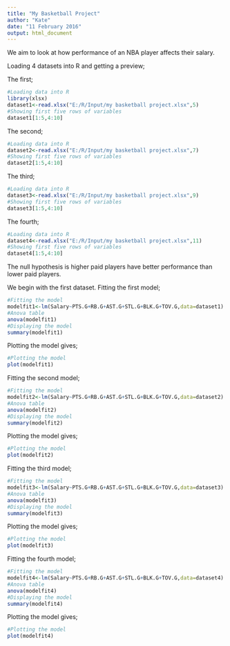 ---
title: "My Basketball Project"
author: "Kate"
date: "11 February 2016"
output: html_document
---

We aim to look at how performance of an NBA player affects their salary. 

Loading 4 datasets into R and getting a preview;

The first;

```{r,echo=FALSE,warning=FALSE,message=FALSE}
#Loading data into R
library(xlsx)
dataset1<-read.xlsx("E:/R/Input/my basketball project.xlsx",5)
#Showing first five rows of variables
dataset1[1:5,4:10]

```

The second;

```{r,echo=FALSE}
#Loading data into R
dataset2<-read.xlsx("E:/R/Input/my basketball project.xlsx",7)
#Showing first five rows of variables
dataset2[1:5,4:10]

```

The third;

```{r,echo=FALSE}
#Loading data into R
dataset3<-read.xlsx("E:/R/Input/my basketball project.xlsx",9)
#Showing first five rows of variables
dataset3[1:5,4:10]

```

The fourth;

```{r,echo=FALSE}
#Loading data into R
dataset4<-read.xlsx("E:/R/Input/my basketball project.xlsx",11)
#Showing first five rows of variables
dataset4[1:5,4:10]

```


The null hypothesis is higher paid players have better performance than lower paid players.

We begin with the first dataset. Fitting the first model;
```{r, echo=FALSE}
#Fitting the model
modelfit1<-lm(Salary~PTS.G+RB.G+AST.G+STL.G+BLK.G+TOV.G,data=dataset1)
#Anova table
anova(modelfit1)
#Displaying the model
summary(modelfit1)

```

Plotting the model gives;

```{r,echo=FALSE}

#Plotting the model
plot(modelfit1)

```

Fitting the second model;
```{r,echo=FALSE}
#Fitting the model
modelfit2<-lm(Salary~PTS.G+RB.G+AST.G+STL.G+BLK.G+TOV.G,data=dataset2)
#Anova table
anova(modelfit2)
#Displaying the model
summary(modelfit2)

```

Plotting the model gives;

```{r,echo=FALSE}

#Plotting the model
plot(modelfit2)
```

Fitting the third model;
```{r,echo=FALSE}
#Fitting the model
modelfit3<-lm(Salary~PTS.G+RB.G+AST.G+STL.G+BLK.G+TOV.G,data=dataset3)
#Anova table
anova(modelfit3)
#Displaying the model
summary(modelfit3)

```

Plotting the model gives;

```{r,echo=FALSE}

#Plotting the model
plot(modelfit3)
```

Fitting the fourth model;
```{r,echo=FALSE}
#Fitting the model
modelfit4<-lm(Salary~PTS.G+RB.G+AST.G+STL.G+BLK.G+TOV.G,data=dataset4)
#Anova table
anova(modelfit4)
#Displaying the model
summary(modelfit4)

```

Plotting the model gives;

```{r,echo=FALSE}

#Plotting the model
plot(modelfit4)

```

